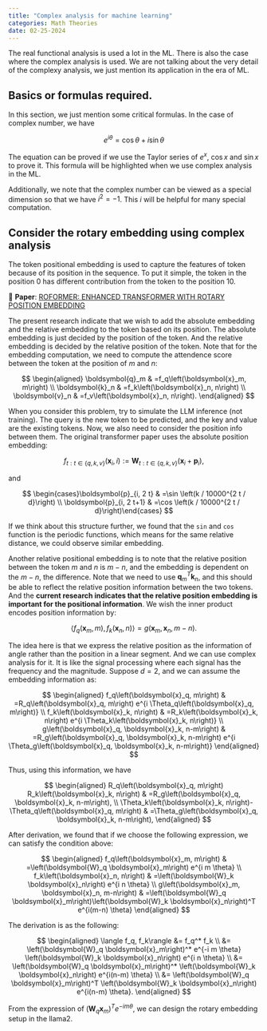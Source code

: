 ```yaml
---
title: "Complex analysis for machine learning"
categories: Math Theories
date: 02-25-2024
---
```


::: {.callout-tip}
The real functional analysis is used a lot in the ML. There is also the case where the complex analysis is used. We are not talking about the very detail of the complexy analysis, we just mention its application in the era of ML. 
:::

## Basics or formulas required.

In this section, we just mention some critical formulas. In the case of complex number, we have

$$
e^{i \theta}=\cos \theta+i \sin \theta
$$

The equation can be proved if we use the Taylor series of $e^x$, $\operatorname{cos} x$ and $\operatorname{sin} x$ to prove it. This formula will be highlighted when we use complex analysis in the ML. 

Additionally, we note that the complex number can be viewed as a special dimension so that we have $i^2=-1$. This $i$ will be helpful for many special computation.


## Consider the rotary embedding using complex analysis

The token positional embedding is used to capture the features of token because of its position in the sequence. To put it simple, the token in the position 0 has different contribution from the token to the position 10. 

::: {.callout-tip}
📝 **Paper**: [ROFORMER: ENHANCED TRANSFORMER WITH ROTARY
POSITION EMBEDDING](https://arxiv.org/pdf/2104.09864.pdf)
:::

The present research indicate that we wish to add the absolute embedding and the relative embedding to the token based on its position. The absolute embedding is just decided by the position of the token. And the relative embedding is decided by the relative position of the token. Note that for the embedding computation, we need to compute the attendence score between the token at the position of $m$ and $n$:

$$
\begin{aligned}
\boldsymbol{q}_m & =f_q\left(\boldsymbol{x}_m, m\right) \\
\boldsymbol{k}_n & =f_k\left(\boldsymbol{x}_n, n\right) \\
\boldsymbol{v}_n & =f_v\left(\boldsymbol{x}_n, n\right).
\end{aligned}
$$

When you consider this problem, try to simulate the LLM inference (not training). The query is the new token to be predicted, and the key and value are the existing tokens. Now, we also need to consider the position info between them. The original transformer paper uses the absolute position embedding:

$$
f_{t: t \in\{q, k, v\}}\left(\boldsymbol{x}_i, i\right):=\boldsymbol{W}_{t: t \in\{q, k, v\}}\left(\boldsymbol{x}_i+\boldsymbol{p}_i\right),
$$

and 

$$
\begin{cases}\boldsymbol{p}_{i, 2 t} & =\sin \left(k / 10000^{2 t / d}\right) \\ \boldsymbol{p}_{i, 2 t+1} & =\cos \left(k / 10000^{2 t / d}\right)\end{cases}
$$

If we think about this structure further, we found that the `sin` and `cos` function is the periodic functions, which means for the same relative distance, we could observe similar embedding. 

Another relative positional embedding is to note that the relative position between the token $m$ and $n$ is $m-n$, and the embedding is dependent on the $m-n$, the difference. Note that we need to use $\boldsymbol{q}_m^T\boldsymbol{k}_n$, and this should be able to reflect the relative position information between the two tokens. And the **current research indicates that the relative position embedding is important for the positional information**. We wish the inner product encodes position information by:

$$
\left\langle f_q\left(\boldsymbol{x}_m, m\right), f_k\left(\boldsymbol{x}_n, n\right)\right\rangle=g\left(\boldsymbol{x}_m, \boldsymbol{x}_n, m-n\right) .
$$

The idea here is that we express the relative position as the information of angle rather than the position in a linear segment.  And we can use complex analysis for it. It is like the signal processing where each signal has the frequency and the magnitude. Suppose $d=2$, and we can assume the embedding information as:

$$
\begin{aligned}
f_q\left(\boldsymbol{x}_q, m\right) & =R_q\left(\boldsymbol{x}_q, m\right) e^{i \Theta_q\left(\boldsymbol{x}_q, m\right)} \\
f_k\left(\boldsymbol{x}_k, n\right) & =R_k\left(\boldsymbol{x}_k, n\right) e^{i \Theta_k\left(\boldsymbol{x}_k, n\right)} \\
g\left(\boldsymbol{x}_q, \boldsymbol{x}_k, n-m\right) & =R_g\left(\boldsymbol{x}_q, \boldsymbol{x}_k, n-m\right) e^{i \Theta_g\left(\boldsymbol{x}_q, \boldsymbol{x}_k, n-m\right)}
\end{aligned}
$$

Thus, using this information, we have

$$
\begin{aligned}
R_q\left(\boldsymbol{x}_q, m\right) R_k\left(\boldsymbol{x}_k, n\right) & =R_g\left(\boldsymbol{x}_q, \boldsymbol{x}_k, n-m\right), \\
\Theta_k\left(\boldsymbol{x}_k, n\right)-\Theta_q\left(\boldsymbol{x}_q, m\right) & =\Theta_g\left(\boldsymbol{x}_q, \boldsymbol{x}_k, n-m\right),
\end{aligned}
$$

After derivation, we found that if we choose the following expression, we can satisfy the condition above:

$$
\begin{aligned}
f_q\left(\boldsymbol{x}_m, m\right) & =\left(\boldsymbol{W}_q \boldsymbol{x}_m\right) e^{i m \theta} \\
f_k\left(\boldsymbol{x}_n, n\right) & =\left(\boldsymbol{W}_k \boldsymbol{x}_n\right) e^{i n \theta} \\
g\left(\boldsymbol{x}_m, \boldsymbol{x}_n, m-n\right) & =\left(\boldsymbol{W}_q \boldsymbol{x}_m\right)\left(\boldsymbol{W}_k \boldsymbol{x}_n\right)^T e^{i(m-n) \theta}
\end{aligned}
$$

The derivation is as the following:

$$
\begin{aligned}
\langle f_q, f_k\rangle &= f_q^* f_k \\
      &= \left(\boldsymbol{W}_q \boldsymbol{x}_m\right)^* e^{-i m \theta} \left(\boldsymbol{W}_k \boldsymbol{x}_n\right) e^{i n \theta} \\
      &= \left(\boldsymbol{W}_q \boldsymbol{x}_m\right)^* \left(\boldsymbol{W}_k \boldsymbol{x}_n\right) e^{i(n-m) \theta} \\
      &= \left(\boldsymbol{W}_q \boldsymbol{x}_m\right)^T \left(\boldsymbol{W}_k \boldsymbol{x}_n\right) e^{i(n-m) \theta}.
\end{aligned}
$$

From the expression of $\left(\boldsymbol{W}_q \boldsymbol{x}_m\right)^T e^{-i m \theta}$, we can design the rotary embedding setup in the llama2.